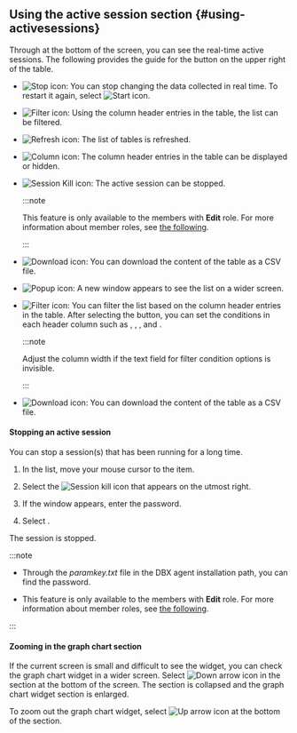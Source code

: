 ## Using the active session section {#using-activesessions}

Through <Cmdname sid="active_sessions" className="uitext" /> at the bottom of the screen, you can see the real-time active sessions. The following provides the guide for the button on the upper right of the table.

<Xclude product='postgresql,mysql,redis,mongodb'>

- ![Stop icon](/img/ico-pause.svg): You can stop changing the data collected in real time. To restart it again, select ![Start icon](/img/ico-play-grey.svg).

</Xclude>

<InDoc product='postgresql,mysql,redis,mongodb'>

- ![Filter icon](/img/ico-filter.svg): Using the column header entries in the table, the list can be filtered.

</InDoc>

- ![Refresh icon](/img/ico-refresh.svg): The list of tables is refreshed.

- ![Column icon](/img/ico-column.svg): The column header entries in the table can be displayed or hidden.

<InDoc product='postgresql,mysql'>

- ![Session Kill icon](/img/ico-kill-session.svg): The active session can be stopped.

  :::note

  This feature is only available to the members with **Edit** role. For more information about member roles, see [the following](../project/project-structure#project-auth).

  :::

</InDoc>

<InDoc product='postgresql,mysql,redis,mongodb'>

- ![Download icon](/img/ico-download.svg): You can download the content of the table as a CSV file.

- ![Popup icon](/img/ic-popup.svg): A new window appears to see the list on a wider screen.

</InDoc>

<Xclude product='postgresql,mysql,redis,mongodb'>

- ![Filter icon](/img/ico-filter.svg): You can filter the list based on the column header entries in the table. After selecting the button, you can set the conditions in each header column such as <Cmdname sid="includes" className="uitext" />, <Cmdname sid="excludes" className="uitext" />, <Cmdname sid="equal" className="uitext" />, and <Cmdname sid="unequal" className="uitext" />.

  :::note

  Adjust the column width if the text field for filter condition options is invisible.

  :::

- ![Download icon](/img/ico-download.svg): You can download the content of the table as a CSV file.

#### Stopping an active session

You can stop a session(s) that has been running for a long time.

1. In the <Cmdname sid="active_sessions" className="uitext" /> list, move your mouse cursor to the item.

2. Select the ![Session kill icon](/img/ic-kill-session.svg) that appears on the utmost right.

3. If the <Cmdname sid="session_kill" className="uitext" /> window appears, enter the password.

4. Select <Cmdname sid="apply" className="uitext" />.

The session is stopped.

:::note

- Through the _paramkey.txt_ file in the DBX agent installation path, you can find the password.

- This feature is only available to the members with **Edit** role. For more information about member roles, see [the following](../project/project-structure#project-auth).

:::

#### Zooming in the graph chart section

<ImgLang img='db-common-folding-table.png' desc='Active session' />

If the current screen is small and difficult to see the widget, you can check the graph chart widget in a wider screen. Select ![Down arrow icon](/img/ic-caret-down.svg) in the <Cmdname sid="active_sessions" className="uitext" /> section at the bottom of the screen. The <Cmdname sid="active_sessions" className="uitext" /> section is collapsed and the graph chart widget section is enlarged.

To zoom out the graph chart widget, select ![Up arrow icon](/img/ic-caret-up.svg) at the bottom of the <Cmdname sid="active_sessions" className="uitext" /> section.

</Xclude>
